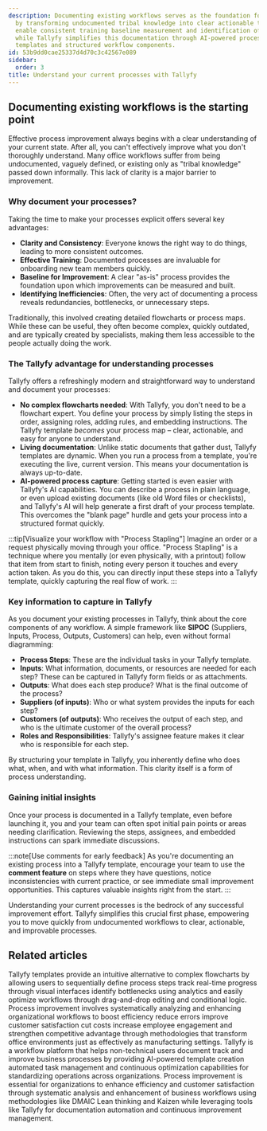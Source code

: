 ```yaml
---
description: Documenting existing workflows serves as the foundation for process improvement
  by transforming undocumented tribal knowledge into clear actionable templates that
  enable consistent training baseline measurement and identification of inefficiencies
  while Tallyfy simplifies this documentation through AI-powered process capture living
  templates and structured workflow components.
id: 53b9dd0cae25337d4d70c3c42567e089
sidebar:
  order: 3
title: Understand your current processes with Tallyfy
---
```


## Documenting existing workflows is the starting point

Effective process improvement always begins with a clear understanding of your current state. After all, you can't effectively improve what you don't thoroughly understand. Many office workflows suffer from being undocumented, vaguely defined, or existing only as "tribal knowledge" passed down informally. This lack of clarity is a major barrier to improvement.

### Why document your processes?

Taking the time to make your processes explicit offers several key advantages:

-   **Clarity and Consistency**: Everyone knows the right way to do things, leading to more consistent outcomes.
-   **Effective Training**: Documented processes are invaluable for onboarding new team members quickly.
-   **Baseline for Improvement**: A clear "as-is" process provides the foundation upon which improvements can be measured and built.
-   **Identifying Inefficiencies**: Often, the very act of documenting a process reveals redundancies, bottlenecks, or unnecessary steps.

Traditionally, this involved creating detailed flowcharts or process maps. While these can be useful, they often become complex, quickly outdated, and are typically created by specialists, making them less accessible to the people actually doing the work.

### The Tallyfy advantage for understanding processes

Tallyfy offers a refreshingly modern and straightforward way to understand and document your processes:

-   **No complex flowcharts needed**: With Tallyfy, you don't need to be a flowchart expert. You define your process by simply listing the steps in order, assigning roles, adding rules, and embedding instructions. The Tallyfy template *becomes* your process map – clear, actionable, and easy for anyone to understand.
-   **Living documentation**: Unlike static documents that gather dust, Tallyfy templates are dynamic. When you run a process from a template, you're executing the live, current version. This means your documentation is always up-to-date.
-   **AI-powered process capture**: Getting started is even easier with Tallyfy's AI capabilities. You can describe a process in plain language, or even upload existing documents (like old Word files or checklists), and Tallyfy's AI will help generate a first draft of your process template. This overcomes the "blank page" hurdle and gets your process into a structured format quickly.

:::tip[Visualize your workflow with "Process Stapling"]
Imagine an order or a request physically moving through your office. "Process Stapling" is a technique where you mentally (or even physically, with a printout) follow that item from start to finish, noting every person it touches and every action taken. As you do this, you can directly input these steps into a Tallyfy template, quickly capturing the real flow of work.
:::

### Key information to capture in Tallyfy

As you document your existing processes in Tallyfy, think about the core components of any workflow. A simple framework like **SIPOC** (Suppliers, Inputs, Process, Outputs, Customers) can help, even without formal diagramming:

-   **Process Steps**: These are the individual tasks in your Tallyfy template.
-   **Inputs**: What information, documents, or resources are needed for each step? These can be captured in Tallyfy form fields or as attachments.
-   **Outputs**: What does each step produce? What is the final outcome of the process?
-   **Suppliers (of inputs)**: Who or what system provides the inputs for each step?
-   **Customers (of outputs)**: Who receives the output of each step, and who is the ultimate customer of the overall process?
-   **Roles and Responsibilities**: Tallyfy's assignee feature makes it clear who is responsible for each step.

By structuring your template in Tallyfy, you inherently define who does what, when, and with what information. This clarity itself is a form of process understanding.

### Gaining initial insights

Once your process is documented in a Tallyfy template, even before launching it, you and your team can often spot initial pain points or areas needing clarification. Reviewing the steps, assignees, and embedded instructions can spark immediate discussions.

:::note[Use comments for early feedback]
As you're documenting an existing process into a Tallyfy template, encourage your team to use the **comment feature** on steps where they have questions, notice inconsistencies with current practice, or see immediate small improvement opportunities. This captures valuable insights right from the start.
:::

Understanding your current processes is the bedrock of any successful improvement effort. Tallyfy simplifies this crucial first phase, empowering you to move quickly from undocumented workflows to clear, actionable, and improvable processes.


## Related articles
<CardGrid>
<LinkTitleCard header="<b>Process Improvement > Understand process flow without flowcharts</b>" href="/products/pro/tutorials/how-to/process-improvement/understanding-process-flow-without-complex-flowcharts/" > Tallyfy templates provide an intuitive alternative to complex flowcharts by allowing users to sequentially define process steps track real-time progress through visual interfaces identify bottlenecks using analytics and easily optimize workflows through drag-and-drop editing and conditional logic. </LinkTitleCard>
<LinkTitleCard header="<b>Process Improvement > What is process improvement?</b>" href="/products/pro/tutorials/how-to/process-improvement/what-is-process-improvement/" > Process improvement involves systematically analyzing and enhancing organizational workflows to boost efficiency reduce errors improve customer satisfaction cut costs increase employee engagement and strengthen competitive advantage through methodologies that transform office environments just as effectively as manufacturing settings. </LinkTitleCard>
<LinkTitleCard header="<b>Introduction</b>" href="/products/pro/" > Tallyfy is a workflow platform that helps non-technical users document track and improve business processes by providing AI-powered template creation automated task management and continuous optimization capabilities for standardizing operations across organizations. </LinkTitleCard>
<LinkTitleCard header="<b>How To > Process improvement</b>" href="/products/pro/tutorials/how-to/process-improvement/" > Process improvement is essential for organizations to enhance efficiency and customer satisfaction through systematic analysis and enhancement of business workflows using methodologies like DMAIC Lean thinking and Kaizen while leveraging tools like Tallyfy for documentation automation and continuous improvement management. </LinkTitleCard>
</CardGrid>